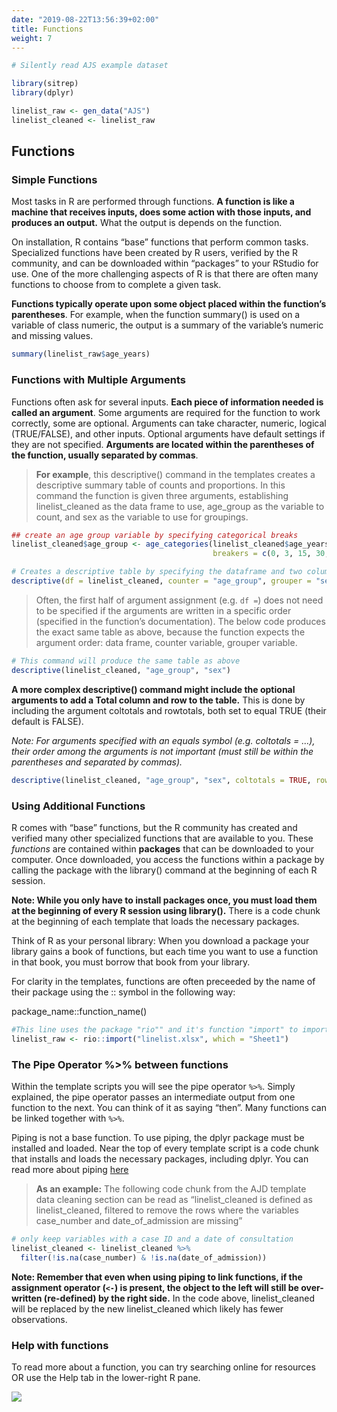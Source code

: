 ```yaml
---
date: "2019-08-22T13:56:39+02:00"
title: Functions
weight: 7
---
```



```r
# Silently read AJS example dataset

library(sitrep)
library(dplyr)

linelist_raw <- gen_data("AJS")
linelist_cleaned <- linelist_raw
```


## Functions  

### Simple Functions  

Most tasks in R are performed through functions. **A function is like a machine that receives inputs, does some action with those inputs, and produces an output.** What the output is depends on the function.  
  
  
On installation, R contains "base" functions that perform common tasks. Specialized functions have been created by R users, verified by the R community, and can be downloaded within "packages" to your RStudio for use. One of the more challenging aspects of R is that there are often many functions to choose from to complete a given task.  
  
  
**Functions typically operate upon some object placed within the function's parentheses**. For example, when the function summary() is used on a variable of class numeric, the output is a summary of the variable's numeric and missing values.

```r
summary(linelist_raw$age_years)
```

### Functions with Multiple Arguments  

Functions often ask for several inputs. **Each piece of information needed is called an argument**. Some arguments are required for the function to work correctly, some are optional. Arguments can take character, numeric, logical (TRUE/FALSE), and other inputs. Optional arguments have default settings if they are not specified. **Arguments are located within the parentheses of the function, usually separated by commas**.  
  
  
>**For example**, this descriptive() command in the templates creates a descriptive summary table of counts and proportions. In this command the function is given three arguments, establishing linelist_cleaned as the data frame to use, age_group as the variable to count, and sex as the variable to use for groupings.

```r
## create an age group variable by specifying categorical breaks
linelist_cleaned$age_group <- age_categories(linelist_cleaned$age_years, 
                                             breakers = c(0, 3, 15, 30, 45))

```



```r
# Creates a descriptive table by specifying the dataframe and two columns
descriptive(df = linelist_cleaned, counter = "age_group", grouper = "sex")
```

> Often, the first half of argument assignment (e.g. `df = `) does not need to be specified if the arguments are written in a specific order (specified in the function's documentation). The below code produces the exact same table as above, because the function expects the argument order: data frame, counter variable, grouper variable. 
```r
# This command will produce the same table as above
descriptive(linelist_cleaned, "age_group", "sex")
```

**A more complex descriptive() command might include the optional arguments to add a Total column and row to the table.** This is done by including the argument coltotals and rowtotals, both set to equal TRUE (their default is FALSE).

*Note: For arguments specified with an equals symbol (e.g. coltotals = ...), their order among the arguments is not important (must still be within the parentheses and separated by commas).* 

```r
descriptive(linelist_cleaned, "age_group", "sex", coltotals = TRUE, rowtotals = TRUE)
```

### Using Additional Functions  

R comes with "base" functions, but the R community has created and verified many other specialized functions that are available to you. These *functions* are contained within **packages** that can be downloaded to your computer. Once downloaded, you access the functions within a package by calling the package with the library() command at the beginning of each R session.

**Note: While you only have to install packages once, you must load them at the beginning of every R session using library().** There is a code chunk at the beginning of each template that loads the necessary packages. 

Think of R as your personal library: When you download a package your library gains a book of functions, but each time you want to use a function in that book, you must borrow that book from your library.  

For clarity in the templates, functions are often preceeded by the name of their package using the :: symbol in the following way:  

package_name::function_name()
 
```r
#This line uses the package "rio"" and it's function "import" to import a dataset
linelist_raw <- rio::import("linelist.xlsx", which = "Sheet1")
```



### The Pipe Operator %>% between functions 

Within the template scripts you will see the pipe operator `%>%`. Simply explained, the pipe operator passes an intermediate output from one function to the next. You can think of it as saying "then". Many functions can be linked together with `%>%`.  

Piping is not a base function. To use piping, the dplyr package must be installed and loaded. Near the top of every template script is a code chunk that installs and loads the necessary packages, including dplyr. You can read more about piping [here](https://magrittr.tidyverse.org/)

> **As an example:** The following code chunk from the AJD template data cleaning section can be read as "linelist_cleaned is defined as linelist_cleaned, filtered to remove the rows where the variables case_number and date_of_admission are missing"  

``` r
# only keep variables with a case ID and a date of consultation
linelist_cleaned <- linelist_cleaned %>% 
  filter(!is.na(case_number) & !is.na(date_of_admission))
```

**Note: Remember that even when using piping to link functions, if the assignment operator (`<-`) is present, the object to the left will still be over-written (re-defined) by the right side.** In the code above, linelist_cleaned will be replaced by the new linelist_cleaned which likely has fewer observations.  


### Help with functions  
To read more about a function, you can try searching online for resources OR use the Help tab in the lower-right R pane.  

![](/images/Function_Help.gif)

